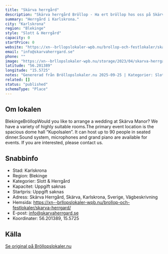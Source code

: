 ```yaml
---
title: "Skärva herrgård"
description: "Skärva herrgård Bröllop - Ha ert bröllop hos oss på Skärva herrgård. Se vår fina Bröllopslokal. Skicka gärna en förfrågan så hjälper vi Er!"
summary: "Herrgård i Karlskrona."
city: "Karlskrona"
region: "Blekinge"
style: "Slott & Herrgård"
capacity: 0
startPrice: 0
website: "https://xn--brllopslokaler-wpb.nu/brollop-och-festlokaler/skarva-herrgard/"
email: "info@skarvaherrgard.se"
phone: ""
image: "https://xn--brllopslokaler-wpb.nu/storage/2023/04/skarva-herrgard-brollopslokal-festlokal-halland.jpg"
latitude: "56.201389"
longitude: "15.5725"
notes: "Genererad från Bröllopslokaler.nu 2025-09-25 | Kategorier: Slott & Herrgård"
related: []
status: "published"
schemaType: "Place"
---
```


## Om lokalen

BlekingeBröllopWould you like to arrange a wedding at Skärva Manor? We have a variety of highly suitable rooms.The primary event location is the spacious dome hall “Kupolsalen”. It can host up to 90 people in seated dinner.Sound system, microphones and grand piano are available for events. If you are interested, please contact us.

## Snabbinfo

- Stad: Karlskrona
- Region: Blekinge
- Kategorier: Slott & Herrgård
- Kapacitet: Uppgift saknas
- Startpris: Uppgift saknas
- Adress: Skärva Herrgård, Skärva, Karlskrona, Sverige, Vägbeskrivning
- Hemsida: https://xn--brllopslokaler-wpb.nu/brollop-och-festlokaler/skarva-herrgard/
- E-post: info@skarvaherrgard.se
- Koordinater: 56.201389, 15.5725

## Källa

[Se original på Bröllopslokaler.nu](https://xn--brllopslokaler-wpb.nu/brollop-och-festlokaler/skarva-herrgard/)
